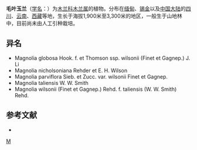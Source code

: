 {{Speciesbox 
| taxon = Magnolia globosa
| authority = Hook. f. et Thoms.
}}
'''毛叶玉兰'''（[[学名|学名]]：{{lang|la|''Magnolia globosa''}}）为[[木兰科|木兰科]][[木兰属|木兰属]]的植物。分布在[[缅甸|缅甸]]、[[锡金|锡金]]以及[[中国大陆|中国大陆]]的[[四川|四川]]、[[云南|云南]]、[[西藏|西藏]]等地，生长于海拔1,900米至3,300米的地区，一般生于山地林中，目前尚未由人工引种栽培。

== 异名 ==
* Magnolia globosa Hook. f. et Thomson ssp. wilsonii (Finet et Gagnep.) J. Li
* Magnolia nicholsoniana Rehder et E. H. Wilson
* Magnolia parviflora Sieb. et Zucc. var. wilsonii Finet et Gagnep.
* Magnolia taliensis W. W. Smith
* Magnolia wilsonii (Finet et Gagnep.) Rehd. f. taliensis (W. W. Smith) Rehd.

== 参考文献 ==
<div class="references-small">
* {{cite web| url =http://www.bioinfo.cn/db05/KmzwSpecies.php?action=view&id=12693| title =毛叶玉兰| work =《中国高等植物数据库全库》| publisher =中国科学院微生物研究所| author =昆明植物研究所| accessdate =2009-02-24| deadurl =yes| archiveurl =https://web.archive.org/web/20160305030252/http://www.bioinfo.cn/db05/KmzwSpecies.php?action=view&id=12693| archivedate =2016-03-05}}
</div>
{{Taxonbar|from=Q3926634}}

[[Category:木兰属|M]]


{{植物小作品}}